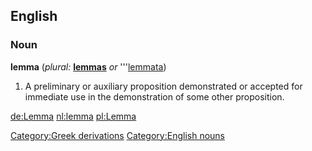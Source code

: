 ==English==

===Noun===

'''lemma''' (''plural:'' '''[[lemmas]]''' ''or'' '''[[lemmata]])

#A preliminary or auxiliary proposition demonstrated or accepted for immediate use in the demonstration of some other proposition.

[[de:Lemma]]
[[nl:lemma]]
[[pl:Lemma]]
[[Category:Greek derivations]]
[[Category:English nouns]]